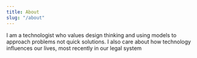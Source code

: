 ```yaml
---
title: About
slug: "/about"
---
```


I am a technologist who values design thinking and using models to approach problems not quick solutions. 
I also care about how technology influences our lives, most recently in our legal system